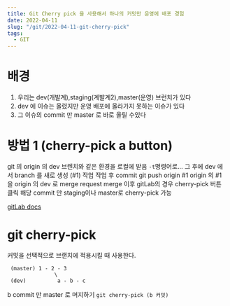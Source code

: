 ```yaml
---
title: Git Cherry pick 을 사용해서 하나의 커밋만 운영에 배포 경험
date: 2022-04-11
slug: "/git/2022-04-11-git-cherry-pick"
tags:
  - GIT
---
```


# 배경
1. 우리는 dev(개발계),staging(계발계2),master(운영) 브런치가 있다
2. dev 에 이슈는 올렸지만 운영 배포에 올라가지 못하는 이슈가 있다
3. 그 이슈의 commit 만 master 로 바로 올릴 수있다


# 방법 1 (cherry-pick a button)
git 의 origin 의 dev 브렌치와 같은 환경을 로컬에 받음
`-t`명령어로...
그 후에 dev 에서 branch 를 새로 생성 (#1)
작업
작업 후 commit 
git push origin #1
origin 의 #1 을 origin 의 dev 로 merge request
merge 이후 gitLab의 경우 cherry-pick 버튼 클릭
해당 commit 만 staging이나 master로 cherry-pick 가능

[gitLab docs](https://docs.gitlab.com/ee/user/project/merge_requests/cherry_pick_changes.html)

 # git cherry-pick
커밋을 선택적으로 브랜치에 적용시킬 때 사용한다.

```
 (master) 1 - 2 - 3 
               \
 (dev)          a - b - c
```
b commit 만 master 로 머지하기
`git cherry-pick (b 커밋)`

